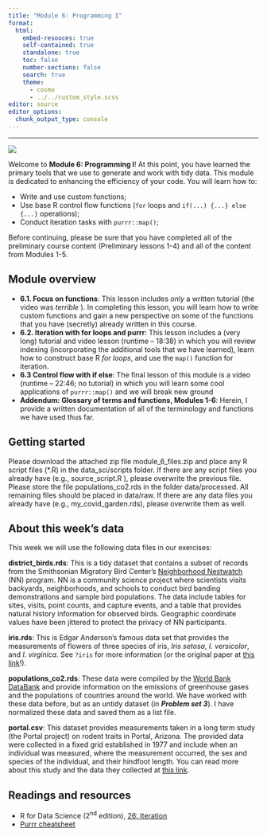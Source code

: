 ```yaml
---
title: "Module 6: Programming I"
format:
  html:
    embed-resouces: true
    self-contained: true
    standalone: true
    toc: false
    number-sections: false
    search: true
    theme: 
      - cosmo
      - ../../custom_style.scss
editor: source
editor_options: 
  chunk_output_type: console
---
```


<hr>

<div>

![](../../images/hex_complex.png){.intro_image}

Welcome to **Module 6: Programming I**! At this point, you have learned the primary tools that we use to generate and work with tidy data. This module is dedicated to enhancing the efficiency of your code. You will learn how to:

-   Write and use custom functions;
-   Use base R control flow functions (`for` loops and `if(...) {...} else {...}` operations);
-   Conduct iteration tasks with `purrr::map()`;

Before continuing, please be sure that you have completed all of the preliminary course content (Preliminary lessons 1-4) and all of the content from Modules 1-5.

</div>

## Module overview

-   **6.1. Focus on functions**: This lesson includes *only* a written tutorial (the video was *terrible* ). In completing this lesson, you will learn how to write custom functions and gain a new perspective on some of the functions that you have (secretly) already written in this course.
-   **6.2. Iteration with for loops and purrr**:  This lesson includes a (very long) tutorial and video lesson (runtime -- 18:38) in which you will review indexing (incorporating the additional tools that we have learned), learn how to construct base R *for loops*, and use the `map()` function for iteration.
-   **6.3 Control flow with if else**: The final lesson of this module is a video (runtime -- 22:46; no tutorial) in which you will learn some cool applications of `purrr::map()` and we will break new ground
-   **Addendum: Glossary of terms and functions, Modules 1-6**: Herein, I provide a written documentation of all of the terminology and functions we have used thus far. 

## Getting started

Please download the attached zip file [module_6_files.zip]{.mono} and place any R script files ([*.R]{.mono}) in the [data_sci/scripts]{.mono} folder. If there are any script files you already have (e.g., [source_script.R]{.mono} ), please overwrite the previous file. Please store the file [populations_co2.rds]{.mono} in the folder [data/processed]{.mono}. All remaining files should be placed in [data/raw]{.mono}. If there are any data files you already have (e.g., [my_covid_garden.rds]{.mono}), please overwrite them as well.

## About this week's data

This week we will use the following data files in our exercises:

**[district_birds.rds]{.mono}**: This is a tidy dataset that contains a subset of records from the Smithsonian Migratory Bird Center's [Neighborhood Nestwatch](https://nationalzoo.si.edu/migratory-birds/neighborhood-nestwatch) (NN) program. NN is a community science project where scientists visits backyards, neighborhoods, and schools to conduct bird banding demonstrations and sample bird populations. The data include tables for sites, visits, point counts, and capture events, and a table that provides natural history information for observed birds. Geographic coordinate values have been jittered to protect the privacy of NN participants.

**[iris.rds]{.mono}**: This is Edgar Anderson's famous data set that provides the measurements of flowers of three species of iris, *Iris setosa*, *I. versicolor*, and *I. virginica*. See `?iris` for more information (or the original paper at [this link](https://www.jstor.org/stable/2394164){target="_blank"}!).

**[populations_co2.rds]{.mono}**: These data were compiled by the [World Bank DataBank](https://databank.worldbank.org/home.aspx){target="_blank"} and provide information on the emissions of greenhouse gases and the populations of countries around the world. We have worked with these data before, but as an untidy dataset (in ***Problem set 3***). I have normalized these data and saved them as a list file.

**[portal.csv]{.mono}**: This dataset provides measurements taken in a long term study (the Portal project) on rodent traits in Portal, Arizona. The provided data were collected in a fixed grid established in 1977 and include when an individual was measured, where the measurement occurred, the sex and species of the individual, and their hindfoot length. You can read more about this study and the data they collected at [this link](https://portal.weecology.org/).

## Readings and resources

* R for Data Science (2^nd^ edition), [26: Iteration](https://r4ds.hadley.nz/iteration){target="_blank"}
* [Purrr cheatsheet](https://rstudio.github.io/cheatsheets/purrr.pdf){target="_blank"}

